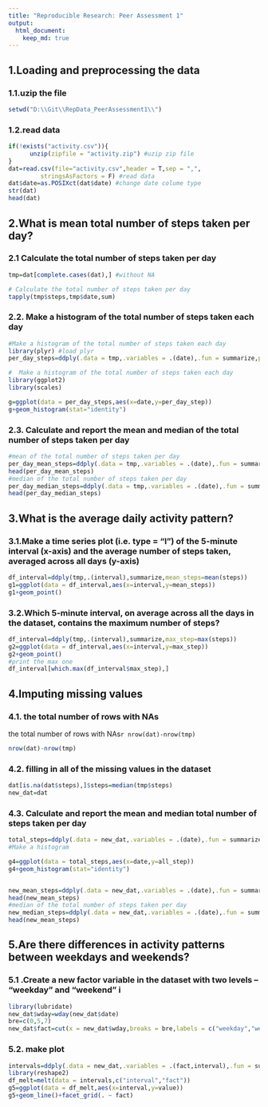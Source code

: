 ```yaml
---
title: "Reproducible Research: Peer Assessment 1"
output: 
  html_document:
    keep_md: true
---
```



## 1.Loading and preprocessing the data

### 1.1.uzip the file

```r
setwd("D:\\Git\\RepData_PeerAssessment1\\")
```
### 1.2.read data
```r
if(!exists("activity.csv")){
      unzip(zipfile = "activity.zip") #uzip zip file   
}
dat=read.csv(file="activity.csv",header = T,sep = ",",
         stringsAsFactors = F) #read data
dat$date=as.POSIXct(dat$date) #change date colume type
str(dat)
head(dat)

```



## 2.What is mean total number of steps taken per day?

### 2.1 Calculate the total number of steps taken per day
```r
tmp=dat[complete.cases(dat),] #without NA

# Calculate the total number of steps taken per day
tapply(tmp$steps,tmp$date,sum)
```

### 2.2.  Make a histogram of the total number of steps taken each day
```r

#Make a histogram of the total number of steps taken each day
library(plyr) #load plyr
per_day_steps=ddply(.data = tmp,.variables = .(date),.fun = summarize,per_day_step=sum(steps))

#  Make a histogram of the total number of steps taken each day
library(ggplot2)
library(scales)

g=ggplot(data = per_day_steps,aes(x=date,y=per_day_step))
g+geom_histogram(stat="identity")


```

### 2.3.  Calculate and report the mean and median of the total number of steps taken per day
```r
#mean of the total number of steps taken per day
per_day_mean_steps=ddply(.data = tmp,.variables = .(date),.fun = summarize,per_day_step=mean(steps))
head(per_day_mean_steps)
#median of the total number of steps taken per day
per_day_median_steps=ddply(.data = tmp,.variables = .(date),.fun = summarize,per_day_step=median(steps))
head(per_day_median_steps)

```


## 3.What is the average daily activity pattern?

### 3.1.Make a time series plot (i.e. type = "l") of the 5-minute interval (x-axis) and the average number of steps taken, averaged across all days (y-axis)
```r
df_interval=ddply(tmp,.(interval),summarize,mean_steps=mean(steps))
g1=ggplot(data = df_interval,aes(x=interval,y=mean_steps))
g1+geom_point()
```

### 3.2.Which 5-minute interval, on average across all the days in the dataset, contains the maximum number of steps?
```r
df_interval=ddply(tmp,.(interval),summarize,max_step=max(steps))
g2=ggplot(data = df_interval,aes(x=interval,y=max_step))
g2+geom_point()
#print the max one
df_interval[which.max(df_interval$max_step),]
```

## 4.Imputing missing values

### 4.1. the total number of rows with NAs  
the total number of rows with NAs`r nrow(dat)-nrow(tmp)`
```r
nrow(dat)-nrow(tmp)
```

### 4.2.  filling in all of the missing values in the dataset  
```r
dat[is.na(dat$steps),]$steps=median(tmp$steps)
new_dat=dat
```


### 4.3.   Calculate and report the mean and median total number of steps taken per day 
```r
total_steps=ddply(.data = new_dat,.variables = .(date),.fun = summarize,all_step=sum(steps))
#Make a histogram 

g4=ggplot(data = total_steps,aes(x=date,y=all_step))
g4+geom_histogram(stat="identity")


new_mean_steps=ddply(.data = new_dat,.variables = .(date),.fun = summarize,new_mean_step=mean(steps))
head(new_mean_steps)
#median of the total number of steps taken per day
new_median_steps=ddply(.data = new_dat,.variables = .(date),.fun = summarize,new_median_steps=median(steps))
head(new_mean_steps)

```



## 5.Are there differences in activity patterns between weekdays and weekends?

### 5.1 .Create a new factor variable in the dataset with two levels – “weekday” and “weekend” i
```r
library(lubridate)
new_dat$wday=wday(new_dat$date)
bre=c(0,5,7)
new_dat$fact=cut(x = new_dat$wday,breaks = bre,labels = c("weekday","weekend"),include.lowest = F)
```


### 5.2. make plot
```r
intervals=ddply(.data = new_dat,.variables = .(fact,interval),.fun = summarize,median_steps=median(steps),mean_steps=mean(steps))
library(reshape2)
df_melt=melt(data = intervals,c("interval","fact"))
g5=ggplot(data = df_melt,aes(x=interval,y=value))
g5+geom_line()+facet_grid(. ~ fact)

```

